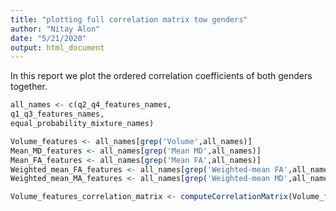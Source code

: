 ```yaml
---
title: "plotting full correlation matrix tow genders"
author: "Nitay Alon"
date: "5/21/2020"
output: html_document
---
```


In this report we plot the ordered correlation coefficients of both genders together.
```r
all_names <- c(q2_q4_features_names,
q1_q3_features_names,
equal_probability_mixture_names)

Volume_features <- all_names[grep('Volume',all_names)]
Mean_MD_features <- all_names[grep('Mean MD',all_names)]
Mean_FA_features <- all_names[grep('Mean FA',all_names)]
Weighted_mean_FA_features <- all_names[grep('Weighted-mean FA',all_names)]
Weighted_mean_MA_features <- all_names[grep('Weighted-mean MD',all_names)]
```

```r
Volume_features_correlation_matrix <- computeCorrelationMatrix(Volume_features, T)

```

